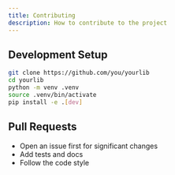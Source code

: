 ```yaml
---
title: Contributing
description: How to contribute to the project
---
```


## Development Setup

```bash
git clone https://github.com/you/yourlib
cd yourlib
python -m venv .venv
source .venv/bin/activate
pip install -e .[dev]
```

## Pull Requests

- Open an issue first for significant changes
- Add tests and docs
- Follow the code style
